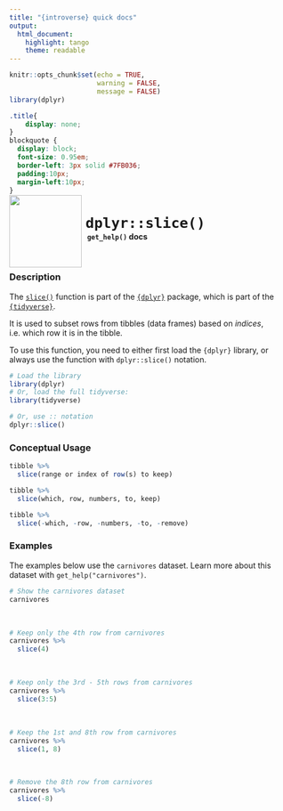 ```yaml
---
title: "{introverse} quick docs"
output: 
  html_document:
    highlight: tango
    theme: readable
---
```



```r
knitr::opts_chunk$set(echo = TRUE, 
                      warning = FALSE, 
                      message = FALSE)
library(dplyr)
```

```css
.title{
    display: none;
}
blockquote {
  display: block;
  font-size: 0.95em;
  border-left: 3px solid #7FB036;
  padding:10px;
  margin-left:10px;
}
```

<div>
<br>
 <img src = "logo.png" style = "float:left;height:130px;margin-top:-30px;">
 <span style = "font-weight:bold;font-size:30px;"> 
  &nbsp;<code>dplyr::slice()</code>
 </span>
 <br>
 <b>&nbsp;&nbsp;&nbsp;<code>get_help()</code> docs</b>
</div>
<br>

### Description

The [`slice()`](https://dplyr.tidyverse.org/reference/slice.html) function is part of the [`{dplyr}`](https://dplyr.tidyverse.org/) package, which is part of the [`{tidyverse}`](https://www.tidyverse.org/).

It is used to subset rows from tibbles (data frames) based on _indices_, i.e. which row it is in the tibble.


<!-- Add the following if the topic is a function that does NOT come with base R, and uncomment/fill in the subsequent multiline HTML comment: -->
To use this function, you need to either first load the `{dplyr}` library, or always use the function with `dplyr::slice()` notation.

```r
# Load the library
library(dplyr)
# Or, load the full tidyverse:
library(tidyverse)

# Or, use :: notation
dplyr::slice()
```


### Conceptual Usage 

```r
tibble %>% 
  slice(range or index of row(s) to keep)

tibble %>% 
  slice(which, row, numbers, to, keep)

tibble %>% 
  slice(-which, -row, -numbers, -to, -remove)
```

### Examples

The examples below use the `carnivores` dataset. Learn more about this dataset with `get_help("carnivores")`.

```r
# Show the carnivores dataset
carnivores
```

<br>

```r
# Keep only the 4th row from carnivores 
carnivores %>% 
  slice(4)
```

<br>  <!-- Do not delete the <br>, and make sure to keep the previous and following lines blank. -->


```r
# Keep only the 3rd - 5th rows from carnivores 
carnivores %>%
  slice(3:5)
```

<br> 


```r
# Keep the 1st and 8th row from carnivores
carnivores %>%
  slice(1, 8)
```

<br> 

```r
# Remove the 8th row from carnivores
carnivores %>%
  slice(-8)
```
